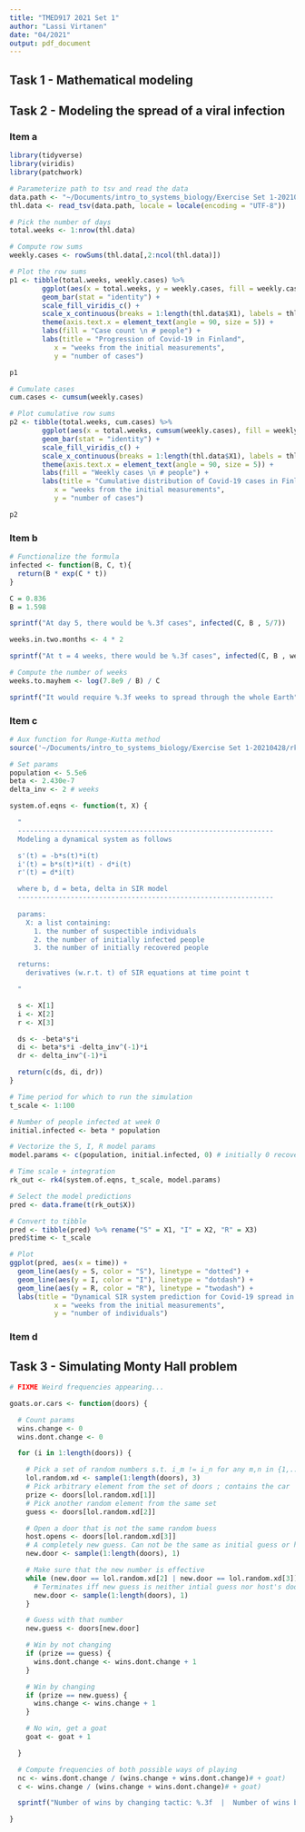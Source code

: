 ```yaml
---
title: "TMED917 2021 Set 1"
author: "Lassi Virtanen"
date: "04/2021"
output: pdf_document
---
```


## Task 1 - Mathematical modeling

## Task 2 - Modeling the spread of a viral infection

### Item a

```r
library(tidyverse)
library(viridis)
library(patchwork)
```

```r
# Parameterize path to tsv and read the data
data.path <- "~/Documents/intro_to_systems_biology/Exercise Set 1-20210428/thl-covid.tsv"
thl.data <- read_tsv(data.path, locale = locale(encoding = "UTF-8"))

# Pick the number of days
total.weeks <- 1:nrow(thl.data)

# Compute row sums
weekly.cases <- rowSums(thl.data[,2:ncol(thl.data)])

# Plot the row sums
p1 <- tibble(total.weeks, weekly.cases) %>%
        ggplot(aes(x = total.weeks, y = weekly.cases, fill = weekly.cases)) + 
        geom_bar(stat = "identity") +
        scale_fill_viridis_c() +
        scale_x_continuous(breaks = 1:length(thl.data$X1), labels = thl.data$X1) +
        theme(axis.text.x = element_text(angle = 90, size = 5)) +
        labs(fill = "Case count \n # people") +
        labs(title = "Progression of Covid-19 in Finland",
           x = "weeks from the initial measurements",
           y = "number of cases")

p1
```

```r
# Cumulate cases
cum.cases <- cumsum(weekly.cases)

# Plot cumulative row sums
p2 <- tibble(total.weeks, cum.cases) %>%
        ggplot(aes(x = total.weeks, cumsum(weekly.cases), fill = weekly.cases)) + 
        geom_bar(stat = "identity") +
        scale_fill_viridis_c() +
        scale_x_continuous(breaks = 1:length(thl.data$X1), labels = thl.data$X1) +
        theme(axis.text.x = element_text(angle = 90, size = 5)) +
        labs(fill = "Weekly cases \n # people") +
        labs(title = "Cumulative distribution of Covid-19 cases in Finland, colored by weekly count",
           x = "weeks from the initial measurements",
           y = "number of cases")

p2
```

### Item b

```r
# Functionalize the formula
infected <- function(B, C, t){
  return(B * exp(C * t))
}
```

```r
C = 0.836
B = 1.598

sprintf("At day 5, there would be %.3f cases", infected(C, B , 5/7))
```

```r
weeks.in.two.months <- 4 * 2

sprintf("At t = 4 weeks, there would be %.3f cases", infected(C, B , weeks.in.two.months))
```

```r
# Compute the number of weeks
weeks.to.mayhem <- log(7.8e9 / B) / C

sprintf("It would require %.3f weeks to spread through the whole Earth", weeks.to.mayhem)
```

### Item c

```r
# Aux function for Runge-Kutta method
source('~/Documents/intro_to_systems_biology/Exercise Set 1-20210428/rk4.R')

# Set params
population <- 5.5e6
beta <- 2.430e-7
delta_inv <- 2 # weeks

system.of.eqns <- function(t, X) {

  "
  ---------------------------------------------------------------
  Modeling a dynamical system as follows

  s'(t) = -b*s(t)*i(t)
  i'(t) = b*s(t)*i(t) - d*i(t)
  r'(t) = d*i(t)

  where b, d = beta, delta in SIR model
  ---------------------------------------------------------------
  
  params:
    X: a list containing:
      1. the number of suspectible individuals
      2. the number of initially infected people
      3. the number of initially recovered people

  returns:
    derivatives (w.r.t. t) of SIR equations at time point t

  "

  s <- X[1]
  i <- X[2]
  r <- X[3]

  ds <- -beta*s*i
  di <- beta*s*i -delta_inv^(-1)*i
  dr <- delta_inv^(-1)*i

  return(c(ds, di, dr))
}

# Time period for which to run the simulation
t_scale <- 1:100

# Number of people infected at week 0
initial.infected <- beta * population

# Vectorize the S, I, R model params
model.params <- c(population, initial.infected, 0) # initially 0 recovered

# Time scale + integration
rk_out <- rk4(system.of.eqns, t_scale, model.params)

# Select the model predictions
pred <- data.frame(t(rk_out$X))

# Convert to tibble
pred <- tibble(pred) %>% rename("S" = X1, "I" = X2, "R" = X3)
pred$time <- t_scale

# Plot
ggplot(pred, aes(x = time)) +
  geom_line(aes(y = S, color = "S"), linetype = "dotted") +
  geom_line(aes(y = I, color = "I"), linetype = "dotdash") + 
  geom_line(aes(y = R, color = "R"), linetype = "twodash") +
  labs(title = "Dynamical SIR system prediction for Covid-19 spread in Finland",
           x = "weeks from the initial measurements",
           y = "number of individuals")

```

### Item d

## Task 3 - Simulating Monty Hall problem

```r

# FIXME Weird frequencies appearing...

goats.or.cars <- function(doors) {

  # Count params
  wins.change <- 0
  wins.dont.change <- 0

  for (i in 1:length(doors)) {

    # Pick a set of random numbers s.t. i_m != i_n for any m,n in {1,...,n_doors} 
    lol.random.xd <- sample(1:length(doors), 3)
    # Pick arbitrary element from the set of doors ; contains the car
    prize <- doors[lol.random.xd[1]]
    # Pick another random element from the same set
    guess <- doors[lol.random.xd[2]]

    # Open a door that is not the same random buess
    host.opens <- doors[lol.random.xd[3]]
    # A completely new guess. Can not be the same as initial guess or host.opens
    new.door <- sample(1:length(doors), 1)

    # Make sure that the new number is effective
    while (new.door == lol.random.xd[2] | new.door == lol.random.xd[3]) {
      # Terminates iff new guess is neither intial guess nor host's door
      new.door <- sample(1:length(doors), 1)
    }

    # Guess with that number
    new.guess <- doors[new.door]

    # Win by not changing
    if (prize == guess) {
      wins.dont.change <- wins.dont.change + 1
    }

    # Win by changing
    if (prize == new.guess) {
      wins.change <- wins.change + 1
    }

    # No win, get a goat
    goat <- goat + 1

  }

  # Compute frequencies of both possible ways of playing
  nc <- wins.dont.change / (wins.change + wins.dont.change)# + goat)
  c <- wins.change / (wins.change + wins.dont.change)# + goat)

  sprintf("Number of wins by changing tactic: %.3f  |  Number of wins by not changing tactic: %.3f", c, nc)

}
```
